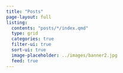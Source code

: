 ```yaml
---
title: "Posts"
page-layout: full
listing:
  contents: "posts/*/index.qmd"
  type: grid
  categories: true
  filter-ui: true
  sort-ui: true
  image-placeholder: ../images/banner2.jpg
  feed: true
---
```

